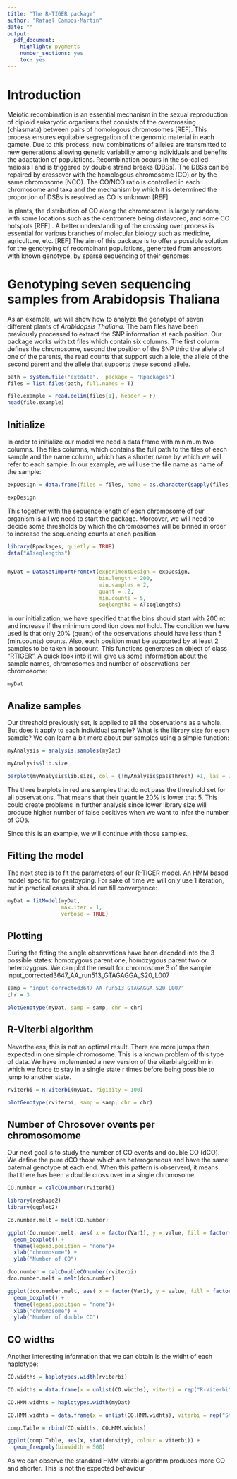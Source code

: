 ```yaml
---
title: "The R-TIGER package"
author: "Rafael Campos-Martin"
date: ""
output: 
  pdf_document: 
    highlight: pygments
    number_sections: yes
    toc: yes
---
```

 
 
# Introduction

Meiotic recombination is an essential mechanism in the sexual reproduction of
diploid eukaryotic organisms that consists of the overcrossing (chiasmata) between
pairs of homologous chromosomes [REF]. This process ensures equitable segregation
of the genomic material in each gamete. Due to this process, new combinations
of alleles are transmitted to new generations allowing genetic variability among
individuals and benefits the adaptation of populations. Recombination occurs in
the so-called meiosis I and is triggered by double strand breaks (DBSs). The DBSs
can be repaired by crossover with the homologous chromosome (CO) or by the
same chromosome (NCO). The CO/NCO ratio is controlled in each chromosome
and taxa and the mechanism by which it is determined the proportion of DSBs is
resolved as CO is unknown [REF].

In plants, the distribution of CO along the chromosome is largely random, with
some locations such as the centromere being disfavored, and some CO hotspots [REF]
. A better understanding of the crossing over process is essential for various
branches of molecular biology such as medicine, agriculture, etc. [REF] The aim
of this package is to offer a possible solution for the genotyping of recombinant
populations, generated from ancestors with known genotype, by sparse sequencing of their genomes.

# Genotyping seven sequencing samples from Arabidopsis Thaliana

As an example, we will show how to analyze the genotype of seven different plants of *Arabidopsis Thaliana*. The bam files have been previously processed to extract the SNP information at each position. Our package works with txt files which contain six columns. The first column defines the chromosome, second the position of the SNP third the allele of one of the parents, the read counts that support such allele, the allele of the second parent and the allele that supports these second allele.

```r
path = system.file("extdata",  package = "Rpackages")
files = list.files(path, full.names = T)

file.example = read.delim(files[1], header = F)
head(file.example)
```

## Initialize

In order to initialize our model we need a data frame with minimum two columns. The files columns, which contains the full path to the files of each sample and the name column, which has a shorter name by which we will refer to each sample. In our example, we will use the file name as name of the sample:

```r
expDesign = data.frame(files = files, name = as.character(sapply(files, function(samp)  unlist(strsplit(unlist(strsplit(samp, split = ".", fixed = T))[2], split = "/"))[4])))

expDesign
```

This together with the sequence length of each chromosome of our organism is all we need to start the package. Moreover, we will need to decide some thresholds by which the chromosomes will be binned in order to increase the sequencing counts at each position.

```r
library(Rpackages, quietly = TRUE)
data("ATseqlengths")


myDat = DataSetImportFromtxt(experimentDesign = expDesign,
                             bin.length = 200,
                             min.samples = 2,
                             quant = .2,
                             min.counts = 5,
                             seqlengths = ATseqlengths)
```

In our initialization, we have specified that the bins should start with 200 nt and increase if the minimum condition does not hold. The condition we have used is that only 20% (quant) of the observations should have less than 5 (min.counts) counts. Also, each position must be supported by at least 2 samples to be taken in account.
This functions generates an object of class "RTIGER". A quick look into it will give us some information about the sample names, chromosomes and number of observations per chromosome:

```r
myDat
```

## Analize samples

Our threshold previously set, is applied to all the observations as a whole. But does it apply to each individual sample? What is the library size for each sample? 
We can learn a bit more about our samples using a simple function:
\newpage

```r

myAnalysis = analysis.samples(myDat)

myAnalysis$lib.size

barplot(myAnalysis$lib.size, col = (!myAnalysis$passThresh) +1, las = 2)
```


The three barplots in red are samples that do not pass the threshold set for all observations. That means that their quantile 20% is lower that 5. This could create problems in further analysis since lower library size will produce higher number of false positives when we want to infer the number of COs.

Since this is an example, we will continue with those samples.

## Fitting the model

The next step is to fit the parameters of our R-TIGER model. An HMM based model specific for gentoyping. For sake of time we will only use 1 iteration, but in practical cases it should run till convergence:

```r
myDat = fitModel(myDat, 
                 max.iter = 1, 
                 verbose = TRUE)

```

## Plotting

During the fitting the single observations have been decoded into the 3 possible states: homozygous parent one, homozygous parent two or heterozygous. We can plot the result for chromosome 3 of the sample input_corrected3647_AA_run513_GTAGAGGA_S20_L007

```r
samp = "input_corrected3647_AA_run513_GTAGAGGA_S20_L007"
chr = 3

plotGenotype(myDat, samp = samp, chr = chr)

```

## R-Viterbi algorithm

Nevertheless, this is not an optimal result. There are more jumps than expected in one simple chromosome. This is a known problem of this type of data. We have implemented a new version of the viterbi algorithm in which we force to stay in a single state r times before being possible to jump to another state.

```r

rviterbi = R.Viterbi(myDat, rigidity = 100)

plotGenotype(rviterbi, samp = samp, chr = chr)
```

## Number of Chrosover ovents per chromosomome

Our next goal is to study the number of CO events and double CO (dCO). We define the pure dCO those which are heterogeneous and have the same paternal genotype at each end. When this pattern is observerd, it means that there has been a double cross over in a single chromosome.

```r

CO.number = calcCOnumber(rviterbi)

library(reshape2)
library(ggplot2)

Co.number.melt = melt(CO.number)

ggplot(Co.number.melt, aes( x = factor(Var1), y = value, fill = factor(Var1))) +
  geom_boxplot() +
  theme(legend.position = "none")+
  xlab("chromosome") +
  ylab("Number of CO")

dco.number = calcDoubleCOnumber(rviterbi)
dco.number.melt = melt(dco.number)

ggplot(dco.number.melt, aes( x = factor(Var1), y = value, fill = factor(Var1))) +
  geom_boxplot() +
  theme(legend.position = "none")+
  xlab("chromosome") +
  ylab("Number of double CO")

```

## CO widths

Another interesting information that we can obtain is the widht of each haplotype:


```r

CO.widths = haplotypes.width(rviterbi)

CO.widths = data.frame(x = unlist(CO.widths), viterbi = rep("R-Viterbi", length(unlist(CO.widths))))

CO.HMM.widhts = haplotypes.width(myDat)

CO.HMM.widhts = data.frame(x = unlist(CO.HMM.widhts), viterbi = rep("Standard", length(unlist(CO.HMM.widhts))))

comp.Table = rbind(CO.widths, CO.HMM.widhts)

ggplot(comp.Table, aes(x, stat(density), colour = viterbi)) +
  geom_freqpoly(binwidth = 500)

```
As we can observe the standard HMM viterbi algorithm produces more CO and shorter. This is not the expected behaviour 

